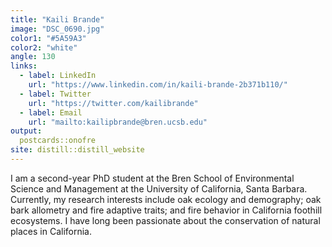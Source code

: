 ---
title: "Kaili Brande"
image: "DSC_0690.jpg"
color1: "#5A59A3"
color2: "white"
angle: 130
links:
  - label: LinkedIn
    url: "https://www.linkedin.com/in/kaili-brande-2b371b110/"
  - label: Twitter
    url: "https://twitter.com/kailibrande"
  - label: Email
    url: "mailto:kailipbrande@bren.ucsb.edu"
output:
  postcards::onofre
site: distill::distill_website
---
 
I am a second-year PhD student at the Bren School of Environmental Science and Management at the University of California, Santa Barbara. Currently, my research interests include oak ecology and demography; oak bark allometry and fire adaptive traits; and fire behavior in California foothill ecosystems. I have long been passionate about the conservation of natural places in California. 
